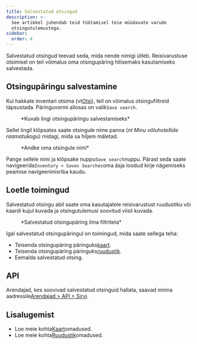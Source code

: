 ```yaml
---
title: Salvestatud otsingud
description: >-
  See artikkel juhendab teid töötamisel teie müüdavate varude
  otsingutulemustega.
sidebar:
  order: 4
---
```


Salvestatud otsingud teevad seda, mida nende nimigi ütleb. Reisivarustuse otsimisel on teil võimalus oma otsingupäring hilisemaks kasutamiseks salvestada.

## Otsingupäringu salvestamine

Kui hakkate inventari otsima (vt[Otsi](/studio/search)), teil on võimalus otsingufiltreid täpsustada.
Päringuvormi allosas on valik`Save search`.

<figure>
  <CloudinaryImage width="350" height="329" resize="scale" quality="best" alt="Salvesta otsing" src="academy/save-search" errorImage="noimage_opaque_nyrtl0.png" />

  <figcaption>*Kuvab lingi otsingupäringu salvestamiseks*</figcaption>
</figure>


Sellel lingil klõpsates saate otsingule nime panna (*nt Minu võluhotellide raamatukogu*) midagi, mida sa hiljem mäletad.

<figure>
  <CloudinaryImage width="350" height="329" resize="scale" quality="best" alt="Andke oma otsingule nimi" src="academy/name-save-search" errorImage="noimage_opaque_nyrtl0.png" />

  <figcaption>*Andke oma otsingule nimi*</figcaption>
</figure>


Pange sellele nimi ja klõpsake nuppu`Save search`nuppu. Pärast seda saate navigeerida`Inventory > Saves Searches`oma äsja loodud kirje nägemiseks peamise navigeerimisriba kaudu.

## Loetle toimingud

Salvestatud otsingu abil saate oma kasutajatele reisivarustust ruudustiku või kaardi kujul kuvada ja otsingutulemusi soovitud viisil kuvada.

<figure>
  <CloudinaryImage width="700" height="939" resize="scale" quality="best" alt="Salvestatud otsingutoimingud" src="academy/saved-search-actions" errorImage="noimage_opaque_nyrtl0.png" />

  <figcaption>*Salvestatud otsingupäring ilma filtriteta*</figcaption>
</figure>


Igal salvestatud otsingupäringul on toimingud, mida saate sellega teha:

* Teisenda otsingupäring päringuks[kaart](/studio/maps).
* Teisenda otsingupäring päringuks[ruudustik](/studio/grids).
* Eemalda salvestatud otsing.

## API

Arendajad, kes soovivad salvestatud otsinguid hallata, saavad minna aadressile[Arendajad > API > Sirvi](/developers/apis/#browse-api).

## Lisalugemist

* Loe meie kohta[Kaart](/studio/maps)omadused.
* Loe meie kohta[Ruudustik](/studio/grids)omadused.

